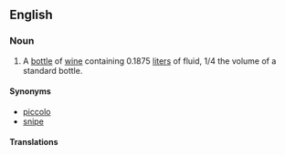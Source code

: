 ==English==

===Noun===
{{en-noun|sg=[[quarter]] [[bottle]]}}

# A [[bottle]] of [[wine]] containing 0.1875 [[liter]]s of fluid, 1/4 the volume of a standard bottle.

====Synonyms====
* [[piccolo]]
* [[snipe]]

====Translations====
{{trans-see|piccolo}}